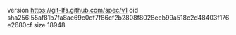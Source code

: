 version https://git-lfs.github.com/spec/v1
oid sha256:55af81b7fa8ae69c0df7f86cf2b2808f8028eeb99a518c2d48403f176e2680cf
size 18948
